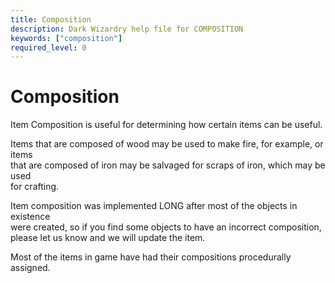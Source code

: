```yaml
---
title: Composition
description: Dark Wizardry help file for COMPOSITION
keywords: ["composition"]
required_level: 0
---
```


# Composition

Item Composition is useful for determining how certain items can be useful.  

Items that are composed of wood may be used to make fire, for example, or items  
that are composed of iron may be salvaged for scraps of iron, which may be used  
for crafting.  

Item composition was implemented LONG after most of the objects in existence  
were created, so if you find some objects to have an incorrect composition,  
please let us know and we will update the item.  

Most of the items in game have had their compositions procedurally assigned.